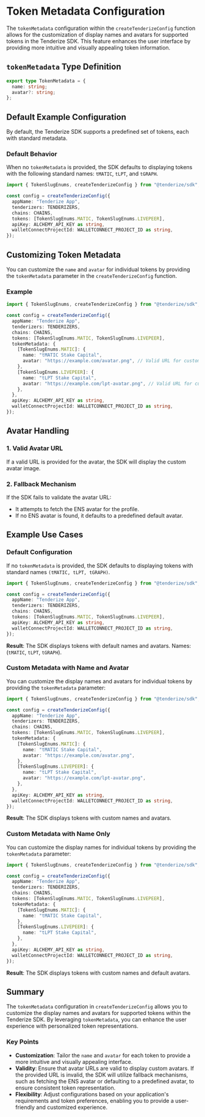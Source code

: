 
# Token Metadata Configuration

The `tokenMetadata` configuration within the `createTenderizeConfig` function allows for the customization of display names and avatars for supported tokens in the Tenderize SDK. This feature enhances the user interface by providing more intuitive and visually appealing token information.

## `tokenMetadata` Type Definition

```typescript filename="TokenMetadataType" copy
export type TokenMetadata = {
  name: string;
  avatar?: string;
};
```

## Default Example Configuration

By default, the Tenderize SDK supports a predefined set of tokens, each with standard metadata.

### Default Behavior

When no `tokenMetadata` is provided, the SDK defaults to displaying tokens with the following standard names: `tMATIC`, `tLPT`, and `tGRAPH`.

```typescript filename="DefaultMetadata" copy
import { TokenSlugEnums, createTenderizeConfig } from "@tenderize/sdk";

const config = createTenderizeConfig({
  appName: "Tenderize App",
  tenderizers: TENDERIZERS,
  chains: CHAINS,
  tokens: [TokenSlugEnums.MATIC, TokenSlugEnums.LIVEPEER],
  apiKey: ALCHEMY_API_KEY as string,
  walletConnectProjectId: WALLETCONNECT_PROJECT_ID as string,
});
```

## Customizing Token Metadata

You can customize the `name` and `avatar` for individual tokens by providing the `tokenMetadata` parameter in the `createTenderizeConfig` function.

### Example

```typescript filename="CustomMetadata" copy
import { TokenSlugEnums, createTenderizeConfig } from "@tenderize/sdk";

const config = createTenderizeConfig({
  appName: "Tenderize App",
  tenderizers: TENDERIZERS,
  chains: CHAINS,
  tokens: [TokenSlugEnums.MATIC, TokenSlugEnums.LIVEPEER],
  tokenMetadata: {
    [TokenSlugEnums.MATIC]: {
      name: "tMATIC Stake Capital",
      avatar: "https://example.com/avatar.png", // Valid URL for custom avatar
    },
    [TokenSlugEnums.LIVEPEER]: {
      name: "tLPT Stake Capital",
      avatar: "https://example.com/lpt-avatar.png", // Valid URL for custom avatar
    },
  },
  apiKey: ALCHEMY_API_KEY as string,
  walletConnectProjectId: WALLETCONNECT_PROJECT_ID as string,
});
```

## Avatar Handling

### 1. Valid Avatar URL

If a valid URL is provided for the avatar, the SDK will display the custom avatar image.

### 2. Fallback Mechanism

If the SDK fails to validate the avatar URL:

- It attempts to fetch the ENS avatar for the profile.
- If no ENS avatar is found, it defaults to a predefined default avatar.

## Example Use Cases

### Default Configuration

If no `tokenMetadata` is provided, the SDK defaults to displaying tokens with standard names `(tMATIC, tLPT, tGRAPH)`.

```typescript filename="DefaultMetadata" copy
import { TokenSlugEnums, createTenderizeConfig } from "@tenderize/sdk";

const config = createTenderizeConfig({
  appName: "Tenderize App",
  tenderizers: TENDERIZERS,
  chains: CHAINS,
  tokens: [TokenSlugEnums.MATIC, TokenSlugEnums.LIVEPEER],
  apiKey: ALCHEMY_API_KEY as string,
  walletConnectProjectId: WALLETCONNECT_PROJECT_ID as string,
});
```

<Callout  emoji="ℹ️">

**Result**: The SDK displays tokens with default names and avatars. Names: (`tMATIC`, `tLPT`, `tGRAPH`).

</Callout>

### Custom Metadata with Name and Avatar

You can customize the display names and avatars for individual tokens by providing the `tokenMetadata` parameter:

```typescript filename="CustomMetadata" copy
import { TokenSlugEnums, createTenderizeConfig } from "@tenderize/sdk";

const config = createTenderizeConfig({
  appName: "Tenderize App",
  tenderizers: TENDERIZERS,
  chains: CHAINS,
  tokens: [TokenSlugEnums.MATIC, TokenSlugEnums.LIVEPEER],
  tokenMetadata: {
    [TokenSlugEnums.MATIC]: {
      name: "tMATIC Stake Capital",
      avatar: "https://example.com/avatar.png",
    },
    [TokenSlugEnums.LIVEPEER]: {
      name: "tLPT Stake Capital",
      avatar: "https://example.com/lpt-avatar.png",
    },
  },
  apiKey: ALCHEMY_API_KEY as string,
  walletConnectProjectId: WALLETCONNECT_PROJECT_ID as string,
});
```

<Callout  emoji="ℹ️">

**Result**: The SDK displays tokens with custom names and avatars.

</Callout>

### Custom Metadata with Name Only

You can customize the display names for individual tokens by providing the `tokenMetadata` parameter:

```typescript filename="CustomMetadataName" copy
import { TokenSlugEnums, createTenderizeConfig } from "@tenderize/sdk";

const config = createTenderizeConfig({
  appName: "Tenderize App",
  tenderizers: TENDERIZERS,
  chains: CHAINS,
  tokens: [TokenSlugEnums.MATIC, TokenSlugEnums.LIVEPEER],
  tokenMetadata: {
    [TokenSlugEnums.MATIC]: {
      name: "tMATIC Stake Capital",
    },
    [TokenSlugEnums.LIVEPEER]: {
      name: "tLPT Stake Capital",
    },
  },
  apiKey: ALCHEMY_API_KEY as string,
  walletConnectProjectId: WALLETCONNECT_PROJECT_ID as string,
});
```

<Callout  emoji="ℹ️">

**Result**: The SDK displays tokens with custom names and default avatars.

</Callout>

## Summary

The `tokenMetadata` configuration in `createTenderizeConfig` allows you to customize the display names and avatars for supported tokens within the Tenderize SDK. By leveraging `tokenMetadata`, you can enhance the user experience with personalized token representations.

### Key Points

- **Customization**: Tailor the `name` and `avatar` for each token to provide a more intuitive and visually appealing interface.
- **Validity**: Ensure that avatar URLs are valid to display custom avatars. If the provided URL is invalid, the SDK will utilize fallback mechanisms, such as fetching the ENS avatar or defaulting to a predefined avatar, to ensure consistent token representation.
- **Flexibility**: Adjust configurations based on your application's requirements and token preferences, enabling you to provide a user-friendly and customized experience.

